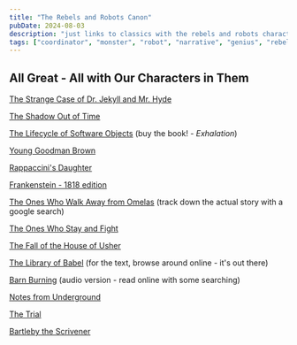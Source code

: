 ```yaml
---
title: "The Rebels and Robots Canon"
pubDate: 2024-08-03
description: "just links to classics with the rebels and robots character types built in"
tags: ["coordinator", "monster", "robot", "narrative", "genius", "rebel", "demon"]
---
```


## All Great - All with Our Characters in Them

[The Strange Case of Dr. Jekyll and Mr. Hyde](https://www.gutenberg.org/files/43/43-h/43-h.htm)

[The Shadow Out of Time](https://www.hplovecraft.com/writings/texts/fiction/sot.aspx)

[The Lifecycle of Software Objects](https://en.wikipedia.org/wiki/The_Lifecycle_of_Software_Objects) (buy the book! - *Exhalation*)

[Young Goodman Brown](https://www.gutenberg.org/files/512/512-h/512-h.htm#chap04)

[Rappaccini's Daughter](https://www.gutenberg.org/files/512/512-h/512-h.htm#chap05)

[Frankenstein - 1818 edition](https://www.gutenberg.org/files/41445/41445-h/41445-h.htm)

[The Ones Who Walk Away from Omelas](https://en.wikipedia.org/wiki/The_Ones_Who_Walk_Away_from_Omelas) (track down the actual story with a google search)

[The Ones Who Stay and Fight](https://www.lightspeedmagazine.com/fiction/the-ones-who-stay-and-fight/)

[The Fall of the House of Usher](https://www.gutenberg.org/cache/epub/932/pg932-images.html)

[The Library of Babel](https://libraryofbabel.info/) (for the text, browse around online - it's out there)

[Barn Burning](https://www.newyorker.com/podcast/fiction/andrea-lee-reads-haruki-murakami) (audio version - read online with some searching)

[Notes from Underground](https://www.gutenberg.org/cache/epub/600/pg600-images.html)

[The Trial](https://www.gutenberg.org/cache/epub/7849/pg7849-images.html)

[Bartleby the Scrivener](https://www.gutenberg.org/cache/epub/11231/pg11231-images.html)

